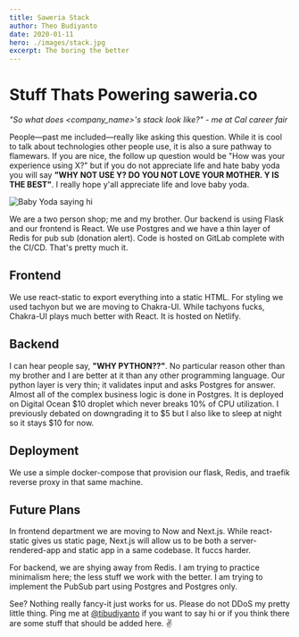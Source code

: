 ```yaml
---
title: Saweria Stack
author: Theo Budiyanto
date: 2020-01-11
hero: ./images/stack.jpg
excerpt: The boring the better
---
```


# Stuff Thats Powering saweria.co

_"So what does <company_name>'s stack look like?" - me at Cal career fair_

People—past me included—really like asking this question. While it is cool to talk about technologies other people use, it is also a sure pathway to flamewars.
If you are nice, the follow up question would be "How was your experience using X?" but if you do not appreciate life and hate baby yoda you will say
**"WHY NOT USE Y? DO YOU NOT LOVE YOUR MOTHER. Y IS THE BEST"**. I really hope y'all appreciate life and love baby yoda.

<div className="Image__Small">
  <img
    src="https://media.giphy.com/media/Ken6Yg5n7bYStW4JYB/giphy.gif"
    title="Baby Yoda"
    alt="Baby Yoda saying hi"
  />
</div>

We are a two person shop; me and my brother. Our backend is using Flask and our frontend is React. We use Postgres and we have a thin layer of Redis for pub sub (donation alert).
Code is hosted on GitLab complete with the CI/CD. That's pretty much it.

## Frontend

We use react-static to export everything into a static HTML. For styling we used tachyon but we are moving to Chakra-UI. While tachyons fucks, Chakra-UI plays
much better with React. It is hosted on Netlify.

## Backend

I can hear people say, **"WHY PYTHON??"**. No particular reason other than my brother and I are better at it than any other programming language. Our python layer is very thin;
it validates input and asks Postgres for answer. Almost all of the complex business logic is done in Postgres. It is deployed on Digital Ocean $10 droplet which 
never breaks 10% of CPU utilization. I previously debated on downgrading it to $5 but I also like to sleep at night so it stays \$10 for now.

## Deployment

We use a simple docker-compose that provision our flask, Redis, and traefik reverse proxy in that same machine.

## Future Plans

In frontend department we are moving to Now and Next.js. While react-static gives us static page, Next.js will allow us to
be both a server-rendered-app and static app in a same codebase. It fuccs harder.

For backend, we are shying away from Redis. I am trying to practice minimalism here; the less stuff we work with the better. I am trying to implement the PubSub part using
Postgres and Postgres only.

See? Nothing really fancy-it just works for us. Please do not DDoS my pretty little thing. Ping me at [@tibudiyanto](twitter.com/tibudiyanto) if you want to say hi
or if you think there are some stuff that should be added here. ✌️
